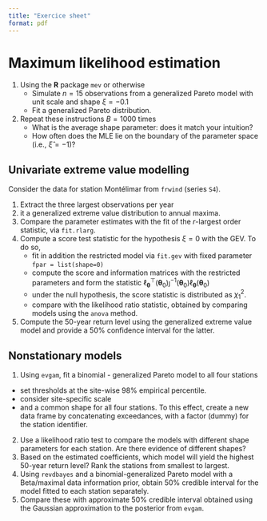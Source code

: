 ```yaml
---
title: "Exercice sheet"
format: pdf
---
```


# Maximum likelihood estimation

1. Using the **R** package `mev` or otherwise
   - Simulate $n=15$ observations from a generalized Pareto model with unit scale and shape $\xi=-0.1$
   - Fit a generalized Pareto distribution.
2. Repeat these instructions $B=1000$ times
   - What is the average shape parameter: does it match your intuition?
   - How often does the MLE lie on the boundary of the parameter space (i.e., $\widehat{\xi} = -1$)?

## Univariate extreme value modelling

Consider the data for station Montélimar from `frwind` (series `S4`). 

1. Extract the three largest observations per year
2. it a generalized extreme value distribution to annual maxima.
3. Compare the parameter estimates with the fit of the $r$-largest order statistic, via `fit.rlarg`.
4. Compute a score test statistic for the hypothesis $\xi=0$ with the GEV. To do so,
   - fit in addition the restricted model via `fit.gev` with fixed parameter `fpar = list(shape=0)`
   - compute the score and information matrices with the restricted parameters and form the statistic $\ell_{\boldsymbol{\theta}}^\top(\boldsymbol{\theta}_0) \jmath^{-1}(\boldsymbol{\theta}_0) \ell_{\boldsymbol{\theta}}(\boldsymbol{\theta}_0)$
   - under the null hypothesis, the score statistic is distributed as $\chi^2_1$.
   - compare with the likelihood ratio statistic, obtained by comparing models using the `anova` method.
5. Compute the 50-year return level using the generalized extreme value model and provide a 50% confidence interval for the latter.

<!--
## Peaks over threshold model

We could alternatively fit a model using the generalized Pareto distribution

-->

## Nonstationary models

1. Using `evgam`, fit a binomial - generalized Pareto model to all four stations 
  - set thresholds at the site-wise 98% empirical percentile.
  - consider site-specific scale 
  - and a common shape for all four stations. 
To this effect, create a new data frame by concatenating exceedances, with a factor (dummy) for the station identifier.
2. Use a likelihood ratio test to compare the models with different shape parameters for each station. Are there evidence of different shapes?
3. Based on the estimated coefficients, which model will yield the highest 50-year return level? Rank the stations from smallest to largest.
4. Using `revdbayes` and a binomial-generalized Pareto model with a Beta/maximal data information prior, obtain 50% credible interval for the model fitted to each station separately.
5. Compare these with approximate 50% credible interval obtained using the Gaussian approximation to the posterior from `evgam`.

